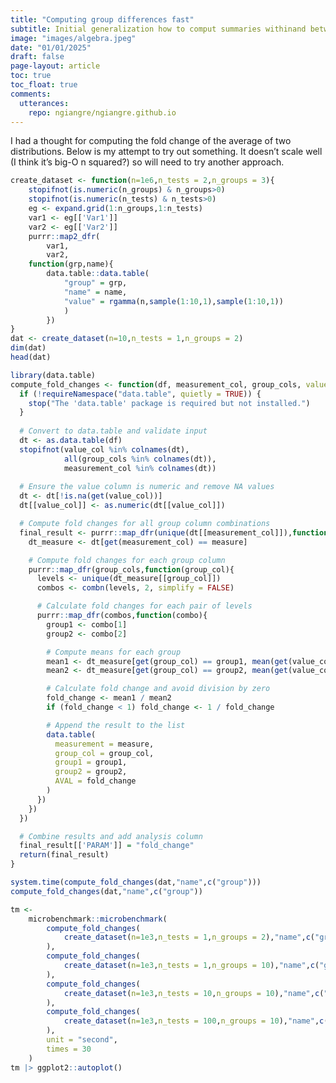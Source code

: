 ```yaml
---
title: "Computing group differences fast"
subtitle: Initial generalization how to comput summaries withinand betwee variables
image: "images/algebra.jpeg"
date: "01/01/2025"
draft: false
page-layout: article
toc: true
toc_float: true
comments:
  utterances:
    repo: ngiangre/ngiangre.github.io
---
```


I had a thought for computing the fold change of the average of two distributions. Below is my attempt to try out something. It doesn't scale well (I think it's big-O n squared?) so will need to try another approach.

```r
create_dataset <- function(n=1e6,n_tests = 2,n_groups = 3){
    stopifnot(is.numeric(n_groups) & n_groups>0)
    stopifnot(is.numeric(n_tests) & n_tests>0)
    eg <- expand.grid(1:n_groups,1:n_tests)
    var1 <- eg[['Var1']]
    var2 <- eg[['Var2']]
    purrr::map2_dfr(
        var1,
        var2,
    function(grp,name){
        data.table::data.table(
            "group" = grp,
            "name" = name,
            "value" = rgamma(n,sample(1:10,1),sample(1:10,1))
            )
        })
}
dat <- create_dataset(n=10,n_tests = 1,n_groups = 2)
dim(dat)
head(dat)
```

```r
library(data.table)
compute_fold_changes <- function(df, measurement_col, group_cols, value_col = "value") {
  if (!requireNamespace("data.table", quietly = TRUE)) {
    stop("The 'data.table' package is required but not installed.")
  }
  
  # Convert to data.table and validate input
  dt <- as.data.table(df)
  stopifnot(value_col %in% colnames(dt),
            all(group_cols %in% colnames(dt)),
            measurement_col %in% colnames(dt))
  
  # Ensure the value column is numeric and remove NA values
  dt <- dt[!is.na(get(value_col))]
  dt[[value_col]] <- as.numeric(dt[[value_col]])

  # Compute fold changes for all group column combinations
  final_result <- purrr::map_dfr(unique(dt[[measurement_col]]),function(measure){
    dt_measure <- dt[get(measurement_col) == measure]

    # Compute fold changes for each group column
    purrr::map_dfr(group_cols,function(group_col){
      levels <- unique(dt_measure[[group_col]])
      combos <- combn(levels, 2, simplify = FALSE)

      # Calculate fold changes for each pair of levels
      purrr::map_dfr(combos,function(combo){
        group1 <- combo[1]
        group2 <- combo[2]

        # Compute means for each group
        mean1 <- dt_measure[get(group_col) == group1, mean(get(value_col), na.rm = TRUE)]
        mean2 <- dt_measure[get(group_col) == group2, mean(get(value_col), na.rm = TRUE)]

        # Calculate fold change and avoid division by zero
        fold_change <- mean1 / mean2
        if (fold_change < 1) fold_change <- 1 / fold_change

        # Append the result to the list
        data.table(
          measurement = measure,
          group_col = group_col,
          group1 = group1,
          group2 = group2,
          AVAL = fold_change
        )
      })
    })
  })

  # Combine results and add analysis column
  final_result[['PARAM']] = "fold_change"
  return(final_result)
}
```

```r
system.time(compute_fold_changes(dat,"name",c("group")))
compute_fold_changes(dat,"name",c("group"))
```

```r
tm <- 
    microbenchmark::microbenchmark(
        compute_fold_changes(
            create_dataset(n=1e3,n_tests = 1,n_groups = 2),"name",c("group")
        ),
        compute_fold_changes(
            create_dataset(n=1e3,n_tests = 1,n_groups = 10),"name",c("group")
        ),
        compute_fold_changes(
            create_dataset(n=1e3,n_tests = 10,n_groups = 10),"name",c("group")
        ),
        compute_fold_changes(
            create_dataset(n=1e3,n_tests = 100,n_groups = 10),"name",c("group")
        ),
        unit = "second",
        times = 30
    )
tm |> ggplot2::autoplot()
```

